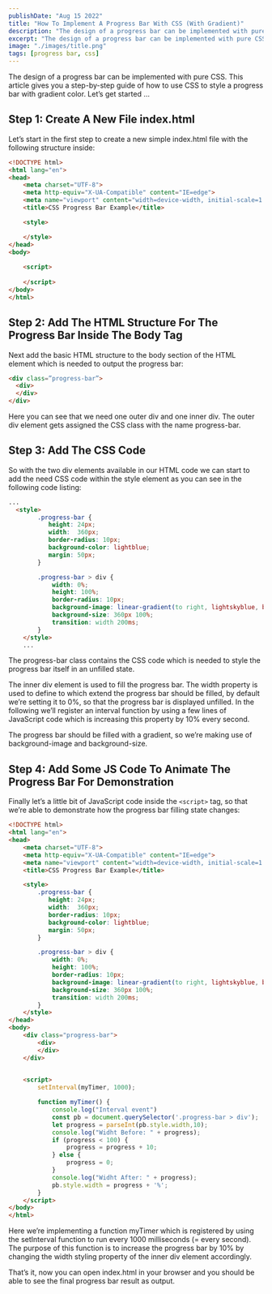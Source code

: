 ```yaml
---
publishDate: "Aug 15 2022"
title: "How To Implement A Progress Bar With CSS (With Gradient)"
description: "The design of a progress bar can be implemented with pure CSS. This article gives you a step-by-step guide of how to use CSS to style a progress bar with gradient color. Let’s get started …"
excerpt: "The design of a progress bar can be implemented with pure CSS. This article gives you a step-by-step guide of how to use CSS to style a progress bar with gradient color. Let’s get started …"
image: "./images/title.png"
tags: [progress bar, css]
---
```


The design of a progress bar can be implemented with pure CSS. This article gives you a step-by-step guide of how to use CSS to style a progress bar with gradient color. Let’s get started …

## Step 1: Create A New File index.html

Let’s start in the first step to create a new simple index.html file with the following structure inside:

```html
<!DOCTYPE html>
<html lang="en">
<head>
    <meta charset="UTF-8">
    <meta http-equiv="X-UA-Compatible" content="IE=edge">
    <meta name="viewport" content="width=device-width, initial-scale=1.0">
    <title>CSS Progress Bar Example</title>

    <style>

    </style>
</head>
<body>
    
    <script>
        
    </script>
</body>
</html>
```

## Step 2: Add The HTML Structure For The Progress Bar Inside The Body Tag

Next add the basic HTML structure to the body section of the HTML element which is needed to output the progress bar:

```html
<div class=”progress-bar”>
  <div>
  </div>
</div>
```

Here you can see that we need one outer div and one inner div. The outer div element gets assigned the CSS class with the name progress-bar.

## Step 3: Add The CSS Code

So with the two div elements available in our HTML code we can start to add the need CSS code within the style element as you can see in the following code listing:

```html
...  
  <style>
        .progress-bar {
           height: 24px;
           width:  360px;
           border-radius: 10px;
           background-color: lightblue;
           margin: 50px;
        }

        .progress-bar > div {
            width: 0%;
            height: 100%;
            border-radius: 10px;
            background-image: linear-gradient(to right, lightskyblue, blue);
            background-size: 360px 100%;
            transition: width 200ms;
        }
    </style>
    ...
```

The progress-bar class contains the CSS code which is needed to style the progress bar itself in an unfilled state.

The inner div element is used to fill the progress bar. The width property is used to define to which extend the progress bar should be filled, by default we’re setting it to 0%, so that the progress bar is displayed unfilled. In the following we’ll register an interval function by using a few lines of JavaScript code which is increasing this property by 10% every second.

The progress bar should be filled with a gradient, so we’re making use of background-image and background-size.

## Step 4: Add Some JS Code To Animate The Progress Bar For Demonstration

Finally let’s a little bit of JavaScript code inside the `<script>` tag, so that we’re able to demonstrate how the progress bar filling state changes:

```html
<!DOCTYPE html>
<html lang="en">
<head>
    <meta charset="UTF-8">
    <meta http-equiv="X-UA-Compatible" content="IE=edge">
    <meta name="viewport" content="width=device-width, initial-scale=1.0">
    <title>CSS Progress Bar Example</title>

    <style>
        .progress-bar {
           height: 24px;
           width:  360px;
           border-radius: 10px;
           background-color: lightblue;
           margin: 50px;
        }

        .progress-bar > div {
            width: 0%;
            height: 100%;
            border-radius: 10px;
            background-image: linear-gradient(to right, lightskyblue, blue);
            background-size: 360px 100%;
            transition: width 200ms;
        }
    </style>
</head>
<body>
    <div class="progress-bar">
        <div>
        </div>
    </div>

    
    <script>
        setInterval(myTimer, 1000);

        function myTimer() {
            console.log("Interval event")
            const pb = document.querySelector('.progress-bar > div');
            let progress = parseInt(pb.style.width,10);
            console.log("Widht Before: " + progress);
            if (progress < 100) {
                progress = progress + 10;
            } else {
                progress = 0;
            }
            console.log("Widht After: " + progress);
            pb.style.width = progress + '%';
        }
    </script>
</body>
</html>
```

Here we’re implementing a function myTimer which is registered by using the setInterval function to run every 1000 milliseconds (= every second). The purpose of this function is to increase the progress bar by 10% by changing the width styling property of the inner div element accordingly.

That’s it, now you can open index.html in your browser and you should be able to see the final progress bar result as output.

